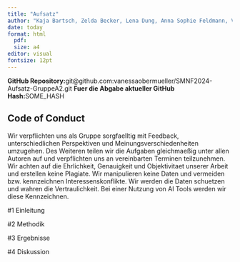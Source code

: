 ```yaml
---
title: "Aufsatz"
author: "Kaja Bartsch, Zelda Becker, Lena Dung, Anna Sophie Feldmann, Vanessa Obermueller"
date: today 
format: html
  pdf: 
  size: a4
editor: visual
fontsize: 12pt
---
```

**GitHub Repository:**git@github.com:vanessaobermueller/SMNF2024-Aufsatz-GruppeA2.git
**Fuer die Abgabe aktueller GitHub Hash:**SOME_HASH

## Code of Conduct 
Wir verpflichten uns als Gruppe sorgfaelltig mit Feedback, unterschiedlichen Perspektiven und Meinungsverschiedenheiten umzugehen.
Des Weiteren teilen wir die Aufgaben gleichmaeßig unter allen Autoren auf und verpflichten uns an vereinbarten Terminen teilzunehmen.
Wir achten auf die Ehrlichkeit, Genauigkeit und Objektivitaet unserer Arbeit und erstellen keine Plagiate. Wir manipulieren keine Daten und vermeiden bzw. kennzeichnen Interessenskonflikte.
Wir werden die Daten schuetzen und wahren die Vertraulichkeit.
Bei einer Nutzung von AI Tools werden wir diese Kennzeichnen.


#1 Einleitung

#2 Methodik

#3 Ergebnisse 

#4 Diskussion


